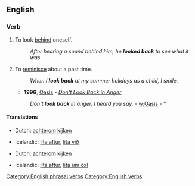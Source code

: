 ==English==

===Verb===
{{en-verb|inf=to [[look]] [[back]]|looks back|looking back|looked back}}

# To look [[behind]] oneself.
#: ''After hearing a sound behind him, he '''looked back''' to see what it was.''
# {{idiom}} To [[reminisce]] about a past time.
#: ''When I '''look back''' at my summer holidays as a child, I smile.''
#* '''1996''', [[w:Oasis (band)|Oasis]] - ''[[w:Don't Look Back in Anger|Don't Look Back in Anger]]''
#: ''Don't '''look back''' in anger, I heard you say.'' - [[w:Oasis]] - ''

====Translations====
{{trans-top|to look behind oneself}}
* Dutch: [[achterom kijken]]
{{trans-mid}}
* Icelandic: [[líta aftur]], [[líta við]]
{{trans-bottom}}
{{trans-top|to reminisce about the past}}
* Dutch: [[achterom kijken]]
{{trans-mid}}
* Icelandic: [[líta aftur]], [[líta um öxl]]
{{trans-bottom}}

[[Category:English phrasal verbs]]
[[Category:English verbs]]